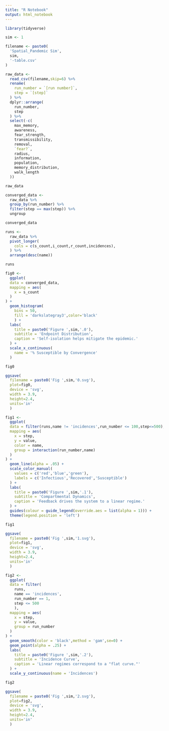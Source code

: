 ---
title: "R Notebook"
output: html_notebook
---

```{r}
library(tidyverse)
```


```{r}
sim <- 1

filename <- paste0(
  'Spatial_Pandemic Sim',
  sim,
  '-table.csv'
)
```

```{r}
raw_data <-
  read_csv(filename,skip=6) %>% 
  rename(
    run_number = `[run number]`,
    step = `[step]`
  ) %>% 
  dplyr::arrange(
    run_number,
    step
  ) %>%
  select(-c(
    max_memory,
    awareness,
    fear_strength,
    transmissibility,
    removal,
    `fear?`,
    radius,
    information,
    population,
    memory_distribution,
    walk_length
  ))

raw_data
```


```{r}
converged_data <-
  raw_data %>% 
  group_by(run_number) %>% 
  filter(step == max(step)) %>% 
  ungroup

converged_data
```

```{r}
runs <-
  raw_data %>% 
  pivot_longer(
    cols = c(s_count,i_count,r_count,incidences),
  ) %>% 
  arrange(desc(name))

runs
```

```{r}
fig0 <-
  ggplot(
  data = converged_data,
  mapping = aes(
    x = s_count
  ) 
) +
  geom_histogram(
    bins = 50,
    fill = 'darkslategray3',color='black'
    ) +
  labs(
    title = paste0('Figure ',sim,'.0'),
    subtitle = 'Endpoint Distribution',
    caption = 'Self-isolation helps mitigate the epidemic.'
  ) +
  scale_x_continuous(
    name = '% Susceptible by Convergence'
  ) 

fig0
```


```{r}
ggsave(
  filename = paste0('Fig ',sim,'0.svg'),
  plot=fig0,
  device = 'svg',
  width = 3.9,
  height=2.4,
  units='in'
  )
```


```{r}
fig1 <-
  ggplot(
  data = filter(runs,name != 'incidences',run_number <= 100,step<=500),
  mapping = aes(
    x = step,
    y = value,
    color = name,
    group = interaction(run_number,name)
  )
) + 
  geom_line(alpha = .05) +
  scale_color_manual(
    values = c('red','blue','green'),
    labels = c('Infectious','Recovered','Susceptible')
  ) +
  labs(
    title = paste0('Figure ',sim,'.1'),
    subtitle = 'Compartmental Dynamics',
    caption = 'Feedback drives the system to a linear regime.'
  ) +
  guides(colour = guide_legend(override.aes = list(alpha = 1))) +
  theme(legend.position = 'left')

fig1
```
```{r}
ggsave(
  filename = paste0('Fig ',sim,'1.svg'),
  plot=fig1,
  device = 'svg',
  width = 3.9,
  height=2.4,
  units='in'
  )
```


```{r}
fig2 <-
  ggplot(
  data = filter(
    runs,
    name == 'incidences',
    run_number == 1,
    step <= 500
    ),
  mapping = aes(
    x = step,
    y = value,
    group = run_number
  )
) + 
  geom_smooth(color = 'black',method = 'gam',se=0) +
  geom_point(alpha = .25) +
  labs(
    title = paste0('Figure ',sim,'.2'),
    subtitle = 'Incidence Curve',
    caption = 'Linear regimes correspond to a "flat curve."'
  ) +
  scale_y_continuous(name = 'Incidences') 

fig2
```



```{r}
ggsave(
  filename = paste0('Fig ',sim,'2.svg'),
  plot=fig2,
  device = 'svg',
  width = 3.9,
  height=2.4,
  units='in'
  )
```